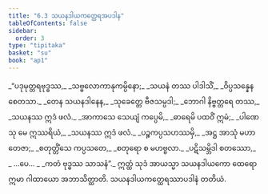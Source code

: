 ```yaml
---
title: "6.3 သယနဒါယကတ္ထေရအပဒါန"
tableOfContents: false
sidebar:
  order: 3
type: "tipitaka"
basket: "su"
book: "ap1"
---
```



<DynamicBreadcrumb />

<Division number="20" book="ap1" e="ch" v="20" p="116">

<Paragraph number="1399" type="verses" book="ap1">
_“ပဒုမုတ္တရဗုဒ္ဓဿ,_  
_သဗ္ဗလောကာနုကမ္ပိနော;_  
_သယနံ တဿ ပါဒါသိံ,_  
_ဝိပ္ပသန္နေန စေတသာ._  

</Paragraph>

</Division>
<Division number="21" book="ap1" e="ch" v="20" p="117">

<Paragraph number="1400" type="verses" book="ap1">
_တေန သယနဒါနေန,_  
_သုခေတ္တေ ဗီဇသမ္ပဒါ;_  
_ဘောဂါ နိဗ္ဗတ္တရေ တဿ,_  
_သယနဿ ဣဒံ ဖလံ._  

</Paragraph>

</Division>
<Division number="22" book="ap1" e="ch" v="20" p="117">

<Paragraph number="1401" type="verses" book="ap1">
_အာကာသေ သေယျံ ကပ္ပေမိ,_  
_ဓာရေမိ ပထဝိံ ဣမံ;_  
_ပါဏေသု မေ ဣဿရိယံ,_  
_သယနဿ ဣဒံ ဖလံ._  

</Paragraph>

</Division>
<Division number="23" book="ap1" e="ch" v="20" p="117">

<Paragraph number="1402" type="verses" book="ap1">
_ပဉ္စကပ္ပသဟဿမှိ,_  
_အဋ္ဌ အာသုံ မဟာတေဇာ;_  
_စတုတ္တိံသေ ကပ္ပသတေ,_  
_စတုရော စ မဟဗ္ဗလာ._  

</Paragraph>

</Division>
<Division number="24" book="ap1" e="ch" v="20" p="117">

<Paragraph number="1403" type="verses" book="ap1">
_ပဋိသမ္ဘိဒါ စတဿော,_  
_ …ပေ… _  
_ကတံ ဗုဒ္ဓဿ သာသနံ”._  

</Paragraph>

<Paragraph number="1404" book="ap1">
ဣတ္ထံ သုဒံ အာယသ္မာ သယနဒါယကော ထေရော ဣမာ ဂါထာယော အဘာသိတ္ထာတိ.

</Paragraph>
</Division>

<Paragraph number="1405" type="center" book="ap1">
သယနဒါယကတ္ထေရဿာပဒါနံ တတိယံ.
</Paragraph>